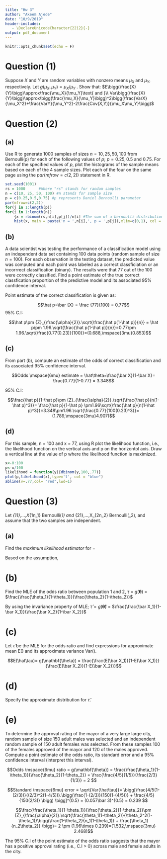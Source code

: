 ```yaml
---
title: "Hw 3"
author: "Akeem Ajede"
date: "10/9/2019"
header-includes:
   - \DeclareUnicodeCharacter{2212}{-}
output: pdf_document
---
```


```r
knitr::opts_chunk$set(echo = F)
```

# Question (1)

Suppose $X$ and $Y$ are random variables with nonzero means $\mu_X$ and $\mu_Y$, respectively. Let $g(\mu_X,\mu_Y) = \mu_X/\mu_Y$ . Show that:
$E\bigg(\frac{X}{Y}\bigg)\approx\frac{\mu_X}{\mu_Y}\text{ and }\\ Var\bigg(\frac{X}{Y}\bigg)\approx\bigg(\frac{\mu_X}{\mu_Y}\bigg)^2\bigg(\frac{VarX}{\mu_X^2}+\frac{VarY}{\mu_Y^2}-2\frac{Cov(X,Y)}{\mu_X\mu_Y}\bigg)$

\begin{align*}
T=\begin{pmatrix}
X \\
Y
\end{pmatrix}
&&\theta=\begin{pmatrix}
\mu_X \\
\mu_Y
\end{pmatrix}
&&g(T)=\frac{X}{Y}
\end{align*}

\begin{align*}
E\bigg(\frac{X}{Y}\bigg) &\approx g(\mathbf\theta)= g(\mu_X,\mu_Y)\\
&\approx\frac{\mu_X}{\mu_Y}
\end{align*}

\begin{align*}
Var(X/Y)&\approx\bigg[\frac{\partial g(\mathbf{\theta})}{\partial X}\bigg]^2VarX +\bigg[\frac{\partial g(\mathbf{\theta})}{\partial Y}\bigg]^2VarY+2\bigg(\frac{\partial g(\mathbf\theta)}{\partial X}\frac{\partial g(\mathbf{\theta})}{\partial Y}Cov(X,Y)\bigg)\\
&\approx\bigg[\frac{1}{\mu_Y}\bigg]^2VarX +\bigg[-\frac{\mu_X}{\mu_Y^2}\bigg]^2VarY-2\bigg(\frac{1}{\mu_Y}\frac{\mu_X}{\mu_Y^2}Cov(X,Y)\bigg)\\
&\approx\frac{1}{\mu_Y^2}VarX +\frac{\mu_X^2}{\mu_Y^4}VarY-2\bigg(\frac{\mu_X}{\mu_Y^3}Cov(X,Y)\bigg)\\
&\approx\bigg(\frac{\mu_X}{\mu_Y}\bigg)^2\bigg(\frac{VarX}{\mu_X^2}+\frac{VarY}{\mu_Y^2}-2\frac{Cov(X,Y)}{\mu_X\mu_Y}\bigg)
\end{align*}

\pagebreak


# Question (2)

## (a)

Use R to generate 1000 samples of sizes $n = 10, 25, 50, 100$ from Bernoulli(p) for each of the following values of $p;\mspace{6mu} p = 0.25, 0.5$ and $0.75$. For each of the specified values of $p$, plot the histograms of the sample means based on each of the 4 sample sizes. Plot each of the four on the same page using the $par(mfrow=c(2,2))$ statement in R.


```r
set.seed(1001)
rs = 1000      #Where "rs" stands for random samples
n = c(10, 25, 50, 100) #n stands for sample size
p = c(0.25,0.5,0.75) #p represents Daniel Bernoulli parameter
par(mfrow=c(2,2))
for(j in 1:length(p))
for(i in 1:length(n))
    {x = rbinom(rs,n[i],p[j])/n[i] #The sum of a bernoulli distribution is a "binomial"
    hist(x, main = paste('n = ',n[i],', p = ',p[j]),xlim=c(0,1), col = "light blue")}
```


## (b)

A data scientist was testing the performance of a classification model using an independent data set containing 100 data points (random sample of size $n = 100$). For each observation in the testing dataset, the predicted value was computed and each point was labeled as a correct classficiation or an incorrrect classification (binary). The results were that 77 out of the 100 were correctly classified. Find a point estimate of the true correct classfication proportion of the predictive model and its associated 95% confidence interval.

Point estimate of the correct classification is given as:

$$\hat p=\bar {X} = \frac {77}{100} = 0.77$$
95% C.I:

$$\hat p\pm {Z}_{\frac{\alpha}{2}}.\sqrt{\frac{\hat p(1-\hat p)}{n}} = \hat p\pm 1.96.\sqrt{\frac{\hat p(1-\hat p)}{n}}=0.77\pm 1.96.\sqrt{\frac{0.77(0.23)}{100}}=(0.688,\mspace{3mu}0.853)$$


## (c)

From part (b), compute an estimate of the odds of correct classification and its associated
95% confidence interval.

$$Odds \mspace{6mu} estimate  = \hat\theta=\frac{\bar X}{1-\bar X}= \frac{0.77}{1-0.77} = 3.348$$

95% C.I:

$$\frac{\hat p}{1-\hat p}\pm {Z}_{\frac{\alpha}{2}}.\sqrt{\frac{\hat p}{n(1-\hat p)^3}}= \frac{\hat p}{1-\hat p} \pm1.96\sqrt{\frac{\hat p}{n(1-\hat p)^3}}=3.348\pm1.96.\sqrt{\frac{0.77}{100(0.23)^3}}=(1.789,\mspace{3mu}4.907)$$

## (d)

For this sample, n = 100 and x = 77, using R plot the likelihood function, i.e., the likelihood function on the vertical axis and p on the horizontol axis. Draw a vertical line at the value of p where the likelihood function is maximized.

```r
x<-0:100
p<-x/100
likelihood = function(y){dbinom(y,100,.77)}
plot(p,likelihood(x),type='l', col = "blue")
abline(v=.77,col= "red",lwd=1)
```

\pagebreak

# Question (3)

Let \X_{11},...,X_{1n_1} \overset{\text{iid}}{\thicksim} Bernoulli(\theta_1) and \X_{21},...,X_{2n_2} \overset{\text{iid}}{\thicksim} Bernoulli(\theta_2), and assume that the two samples are independent.

## (a)

Find the $maximum \mspace{5mu} likelihood  \mspace{5mu}  estimator$ for \mathbf{\theta}= \begin{pmatrix}
\theta_1 \\
\theta_2
\end{pmatrix}

\begin{align*}
L(\theta_1 \mid \X_{11},...,X_{1n_1}) = \prod_{i=1}^n $(P^{x_i}(1-P)^{1-x_i})$\\
& P^{\sum {x_i}}(1-P)^{\sum {1-x_i}}\\
LL(\theta_1 \mid \X_{11},...,X_{1n_1}) = \sum{x_i}LogP+\sum ({1-x_i})Log(1-P)\\
Score function:\\
& S(\theta_1 \mid\vec{x}) = $\frac{\sum {x_i}}{P} - \frac{\sum({1-x_i})}{1-P} \overset{\text{set}}= 0 $\\
& (1-P)\sum {x_i} - P(\sum({1-x_i})=0\\
& P = \frac{1}{n}\sum {x_i}= \bar{X_1}\\
\end {align*}

Based on the assumption, 
\begin{align*}
\begin{pmatrix}
\theta_1 \\
\theta_2
\end{pmatrix} = && \begin{pmatrix}
\bar{X_1} \\
\bar{X_2}
\end{pmatrix}
\end {align*}

# (b)

Find the MLE of the odds ratio between population 1 and 2, $\tau$ = $g(\mathbf{\theta})$ = $\frac{\frac{\theta_1}{1-\theta_1}}{\frac{\theta_2}{1-\theta_2}}$

By using the invariance property of MLE; \mspace{mu6} $\hat\tau = g(\mathbf{\hat\theta})$ = $\frac{\frac{\bar X_1}{1-\bar X_1}}{\frac{\bar X_2}{1-\bar X_2}}$

# (c)

Let $\hat\tau$ be the MLE for the odds ratio and find expressions for approximate mean E(\hat\tau) and its approximate variance Var(\hat\tau).

$$E(\hat\tau)= g(\mathbf{\theta}) = \frac{\frac{E(\bar X_1)}{1-E(\bar X_1)}}{\frac{E(\bar X_2)}{1-E(\bar X_2)}}$$

\begin{align*}
$Var(\hat\tau) \approx [g_{\theta_1}^\prime(\mathbf{\theta})]^2.Var(\bar X_1) + [g_{\theta_2}^\prime (\mathbf{\theta})]^2.Var(\bar X_2)] $ (cov = 0 for independent samples)\\
& $\approx \frac{\theta_1(1-\theta_2)}{\theta_2^2(1-\theta_1)}.\bigg(\frac{1-\theta_2}{n_1(1-\theta_1)} + \frac{\theta_1}{n_2\theta_2} \bigg)$\\
\end {align*}


# (d)

Specify the approximate distribution for $\hat\tau$.

\begin{align*}
$\tau\overset{\text{approx.}}{\thicksim} N\bigg(E(\tau),Var(\tau)\bigg)$\\
$\hat\tau\overset{\text{d}}{\thicksim} N\bigg(E(\hat\tau),Var(\hat\tau)\bigg)$
\end {align*}

# (e)

To determine the approval rating of the mayor of a very large large city, random sample of size 150 adult males was selected and an independent random sample of 150 adult
females was selected. From these samples 100 of the females approved of the mayor and
120 of the males approved. Compute a point estimate of the odds ratio, its standard
error and a 95% confidence interval (interpret this interval).


$$Odds \mspace{6mu} ratio  = g(\mathbf{\theta}) = \frac{\frac{\theta_1}{1-\theta_1}}{\frac{\theta_2}{1-\theta_2}} = \frac{\frac{4/5}{1/5}}{\frac{2/3}{1/3}} = 2 $$

$$Standard \mspace{6mu} error = \sqrt{Var(\hat\tau)}= \bigg[\frac{4/5(1-(2/3))}{(2/3)^2(1-4/5))}.\bigg(\frac{1-(2/3)}{150(1-(4/5))} + \frac{4/5}{150(2/3)} \bigg) \bigg]^{0.5} = (0.057\bar 3)^{0.5} = 0.239  $$

$$\frac{\frac{\theta_1}{1-\theta_1}}{\frac{\theta_2}{1-\theta_2}}\pm {Z}_{\frac{\alpha}{2}}.\sqrt{\frac{\theta_1(1-\theta_2)}{\theta_2^2(1-\theta_1)}\bigg(\frac{1-\theta_2}{n_1(1-\theta_1)} + \frac{\theta_1}{n_2\theta_2}} \bigg)= 2 \pm (1.96\times 0.239)=(1.532,\mspace{3mu} 2.468)$$

The 95% C.I of the point estimate of the odds ratio suggests that the mayor has a positive approval rating (i.e., C.I > 0) across male and female adults in the city.




